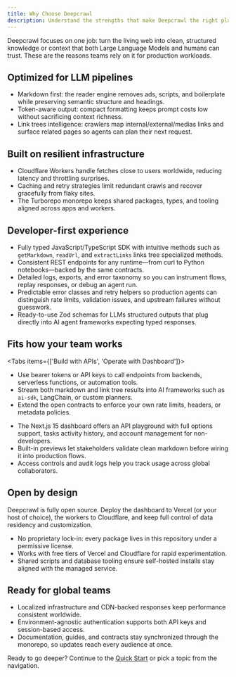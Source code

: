 ```yaml
---
title: Why Choose Deepcrawl
description: Understand the strengths that make Deepcrawl the right platform for LLM-ready web crawling.
---
```


Deepcrawl focuses on one job: turn the living web into clean, structured knowledge or context that both Large Language Models and humans can trust. These are the reasons teams rely on it for production workloads.

## Optimized for LLM pipelines
- Markdown first: the reader engine removes ads, scripts, and boilerplate while preserving semantic structure and headings.
- Token-aware output: compact formatting keeps prompt costs low without sacrificing context richness.
- Link trees intelligence: crawlers map internal/external/medias links and surface related pages so agents can plan their next request.

## Built on resilient infrastructure
- Cloudflare Workers handle fetches close to users worldwide, reducing latency and throttling surprises.
- Caching and retry strategies limit redundant crawls and recover gracefully from flaky sites.
- The Turborepo monorepo keeps shared packages, types, and tooling aligned across apps and workers.

## Developer-first experience
- Fully typed JavaScript/TypeScript SDK with intuitive methods such as `getMarkdown`, `readUrl`, and `extractLinks` links tree specialized methods.
- Consistent REST endpoints for any runtime—from curl to Python notebooks—backed by the same contracts.
- Detailed logs, exports, and error taxonomy so you can instrument flows, replay responses, or debug an agent run.
- Predictable error classes and retry helpers so production agents can distinguish rate limits, validation issues, and upstream failures without guesswork.
- Ready-to-use Zod schemas for LLMs structured outputs that plug directly into AI agent frameworks expecting typed responses.

## Fits how your team works

<Tabs items={['Build with APIs', 'Operate with Dashboard']}>
  <Tab>

  - Use bearer tokens or API keys to call endpoints from backends, serverless functions, or automation tools.
  - Stream both markdown and link tree results into AI frameworks such as `ai-sdk`, LangChain, or custom planners.
  - Extend the open contracts to enforce your own rate limits, headers, or metadata policies.

  </Tab>
  <Tab>

  - The Next.js 15 dashboard offers an API playground with full options support, tasks activity history, and account management for non-developers.
  - Built-in previews let stakeholders validate clean markdown before wiring it into production flows.
  - Access controls and audit logs help you track usage across global collaborators.

  </Tab>
</Tabs>

## Open by design

<Callout type="info">
Deepcrawl is fully open source. Deploy the dashboard to Vercel (or your host of choice), the workers to Cloudflare, and keep full control of data residency and customization.
</Callout>

- No proprietary lock-in: every package lives in this repository under a permissive license.
- Works with free tiers of Vercel and Cloudflare for rapid experimentation.
- Shared scripts and database tooling ensure self-hosted installs stay aligned with the managed service.

## Ready for global teams
- Localized infrastructure and CDN-backed responses keep performance consistent worldwide.
- Environment-agnostic authentication supports both API keys and session-based access.
- Documentation, guides, and contracts stay synchronized through the monorepo, so updates reach every audience at once.

Ready to go deeper? Continue to the [Quick Start](/docs/overview/quick-start) or pick a topic from the navigation.
